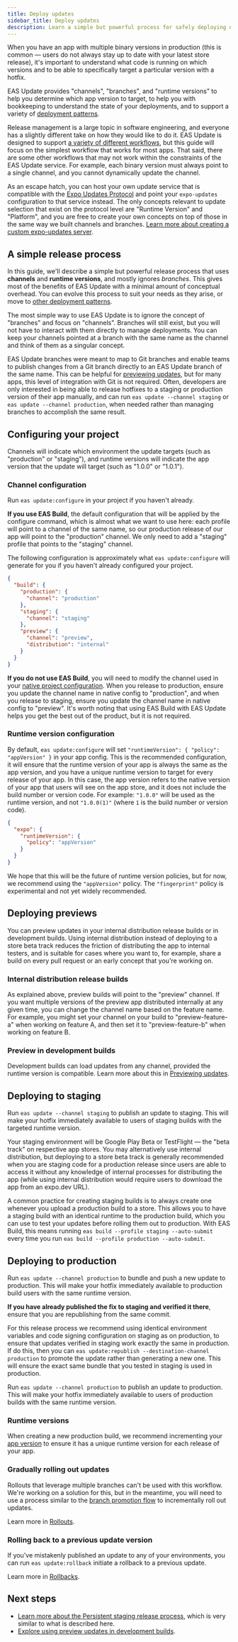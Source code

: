 ```yaml
---
title: Deploy updates
sidebar_title: Deploy updates
description: Learn a simple but powerful process for safely deploying updates to your users.
---
```



When you have an app with multiple binary versions in production (this is common &mdash; users do not always stay up to date with your latest store release), it's important to understand what code is running on which versions and to be able to specifically target a particular version with a hotfix.

EAS Update provides "channels", "branches", and "runtime versions" to help you determine which app version to target, to help you with bookkeeping to understand the state of your deployments, and to support a variety of [deployment patterns](/eas-update/deployment-patterns/).

<Collapsible summary="What if my preferred release process isn't supported by EAS Update?">

Release management is a large topic in software engineering, and everyone has a slightly different take on how they would like to do it. EAS Update is designed to support [a variety of different workflows](/eas-update/deployment-patterns/), but this guide will focus on the simplest workflow that works for most apps. That said, there are some other workflows that may not work within the constraints of the EAS Update service. For example, each binary version must always point to a single channel, and you cannot dynamically update the channel.

As an escape hatch, you can host your own update service that is compatible with the [Expo Updates Protocol](/technical-specs/expo-updates-1/) and point your `expo-updates` configuration to that service instead. The only concepts relevant to update selection that exist on the protocol level are "Runtime Version" and "Platform", and you are free to create your own concepts on top of those in the same way we built channels and branches. [Learn more about creating a custom expo-updates server](https://github.com/expo/custom-expo-updates-server).

</Collapsible>

## A simple release process

In this guide, we'll describe a simple but powerful release process that uses **channels** and **runtime versions**, and mostly ignores _branches_. This gives most of the benefits of EAS Update with a minimal amount of conceptual overhead. You can evolve this process to suit your needs as they arise, or move to [other deployment patterns](/eas-update/deployment-patterns/).

<Collapsible summary="Why ignore branches in this release process?">

The most simple way to use EAS Update is to ignore the concept of "branches" and focus on "channels". Branches will still exist, but you will not have to interact with them directly to manage deployments. You can keep your channels pointed at a branch with the same name as the channel and think of them as a singular concept.

EAS Update branches were meant to map to Git branches and enable teams to publish changes from a Git branch directly to an EAS Update branch of the same name. This can be helpful for [previewing updates](/eas-update/develop-faster/), but for many apps, this level of integration with Git is not required. Often, developers are only interested in being able to release hotfixes to a staging or production version of their app manually, and can run `eas update --channel staging` or `eas update --channel production`, when needed rather than managing branches to accomplish the same result.

</Collapsible>

## Configuring your project

Channels will indicate which environment the update targets (such as "production" or "staging"), and runtime versions will indicate the app version that the update will target (such as "1.0.0" or "1.0.1").

### Channel configuration

Run `eas update:configure` in your project if you haven't already.

**If you use EAS Build**, the default configuration that will be applied by the configure command, which is almost what we want to use here: each profile will point to a channel of the same name, so our production release of our app will point to the "production" channel. We only need to add a "staging" profile that points to the "staging" channel.

<Collapsible summary="Example eas.json configuration">

The following configuration is approximately what `eas update:configure` will generate for you if you haven't already configured your project.

```json
{
  "build": {
    "production": {
      "channel": "production"
    },
    "staging": {
      "channel": "staging"
    },
    "preview": {
      "channel": "preview",
      "distribution": "internal"
    }
  }
}
```

</Collapsible>

**If you do not use EAS Build**, you will need to modify the channel used in your [native project configuration](/eas-update/getting-started/#configure-the-update-channel). When you release to production, ensure you update the channel name in native config to "production", and when you release to staging, ensure you update the channel name in native config to "preview". It's worth noting that using EAS Build with EAS Update helps you get the best out of the product, but it is not required.

### Runtime version configuration

By default, `eas update:configure` will set `"runtimeVersion": { "policy": "appVersion" }` in your app config. This is the recommended configuration, it will ensure that the runtime version of your app is always the same as the app version, and you have a unique runtime version to target for every release of your app. In this case, the app version refers to the native version of your app that users will see on the app store, and it does not include the build number or version code. For example: `"1.0.0"` will be used as the runtime version, and not `"1.0.0(1)"` (where `1` is the build number or version code).

<Collapsible summary="Example app.json configuration">

```json
{
  "expo": {
    "runtimeVersion": {
      "policy": "appVersion"
    }
  }
}
```

</Collapsible>

<Collapsible summary="What about the fingerprint runtime version policy?">

We hope that this will be the future of runtime version policies, but for now, we recommend using the `"appVersion"` policy. The `"fingerprint"` policy is experimental and not yet widely recommended.

</Collapsible>

## Deploying previews

You can preview updates in your internal distribution release builds or in development builds. Using internal distribution instead of deploying to a store beta track reduces the friction of distributing the app to internal testers, and is suitable for cases where you want to, for example, share a build on every pull request or an early concept that you're working on.

### Internal distribution release builds

As explained above, preview builds will point to the "preview" channel. If you want multiple versions of the preview app distributed internally at any given time, you can change the channel name based on the feature name. For example, you might set your channel on your build to "preview-feature-a" when working on feature A, and then set it to "preview-feature-b" when working on feature B.

### Preview in development builds

Development builds can load updates from any channel, provided the runtime version is compatible. Learn more about this in [Previewing updates](/eas-update/develop-faster/).

## Deploying to staging

Run `eas update --channel staging` to publish an update to staging. This will make your hotfix immediately available to users of staging builds with the targeted runtime version.

Your staging environment will be Google Play Beta or TestFlight &mdash; the "beta track" on respective app stores. You may alternatively use internal distribution, but deploying to a store beta track is generally recommended when you are staging code for a production release since users are able to access it without any knowledge of internal processes for distributing the app (while using internal distribution would require users to download the app from an expo.dev URL).

A common practice for creating staging builds is to always create one whenever you upload a production build to a store. This allows you to have a staging build with an identical runtime to the production build, which you can use to test your updates before rolling them out to production. With EAS Build, this means running `eas build --profile staging --auto-submit` every time you run `eas build --profile production --auto-submit`.

## Deploying to production

Run `eas update --channel production` to bundle and push a new update to production. This will make your hotfix immediately available to production build users with the same runtime version.

**If you have already published the fix to staging and verified it there**, ensure that you are republishing from the same commit.

For this release process we recommend using identical environment variables and code signing configuration on staging as on production, to ensure that updates verified in staging work exactly the same in production. If do this, then you can `eas update:republish --destination-channel production` to promote the update rather than generating a new one. This will ensure the exact same bundle that you tested in staging is used in production.

Run `eas update --channel production` to publish an update to production. This will make your hotfix immediately available to users of production builds with the same runtime version.

### Runtime versions

When creating a new production build, we recommend incrementing your [app version](/build-reference/app-versions/#app-versions) to ensure it has a unique runtime version for each release of your app.

### Gradually rolling out updates

Rollouts that leverage multiple branches can't be used with this workflow. We're working on a solution for this, but in the meantime, you will need to use a process similar to the [branch promotion flow](/eas-update/deployment-patterns/#branch-promotion-flow) to incrementally roll out updates.

Learn more in [Rollouts](/eas-update/rollouts/).

### Rolling back to a previous update version

If you've mistakenly published an update to any of your environments, you can run `eas update:rollback` initiate a rollback to a previous update.

Learn more in [Rollbacks](/eas-update/rollbacks/).

## Next steps

- [Learn more about the Persistent staging release process](/eas-update/deployment-patterns/#persistent-staging-flow), which is very similar to what is described here.
- [Explore using preview updates in development builds](/eas-update/develop-faster/).
